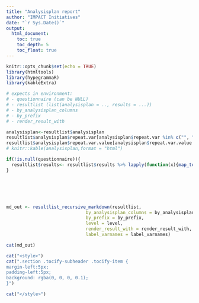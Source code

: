 ```yaml
---
title: "Analysisplan report"
author: "IMPACT Initiatives"
date: "`r Sys.Date()`"
output:
  html_document:
    toc: true
    toc_depth: 5
    toc_float: true
---
```



```r
knitr::opts_chunk$set(echo = TRUE)
library(htmltools)
library(hypegrammaR)
library(kableExtra)

```

```r
# expects in environment:
# - questionnaire (can be NULL)
# - resultlist (list(analysisplan = .., results = ...))
# - by_analysisplan_columns
# - by_prefix
# - render_result_with

```

```r

analysisplan<-resultlist$analysisplan
resultlist$analysisplan$repeat.var[analysisplan$repeat.var %in% c("", " ",NA,"NA")] <- NA
resultlist$analysisplan$repeat.var.value[analysisplan$repeat.var.value %in% c("", " ",NA,"NA")] <- NA
# knitr::kable(analysisplan,format = "html")

if(!is.null(questionnaire)){
  resultlist$results<- resultlist$results %>% lapply(function(x){map_to_labeled(result = x, questionnaire = questionnaire)})
}






md_out <- resultlist_recursive_markdown(resultlist,
                              by_analysisplan_columns = by_analysisplan_columns,
                              by_prefix = by_prefix,
                              level = level,
                              render_result_with = render_result_with,
                              label_varnames = label_varnames)

cat(md_out)

```


```r

cat("<style>")
cat(".section .tocify-subheader .tocify-item {
margin-left:5px;
padding-left:5px;
background: rgba(0, 0, 0, 0.1); 
}")

cat("</style>")

```




